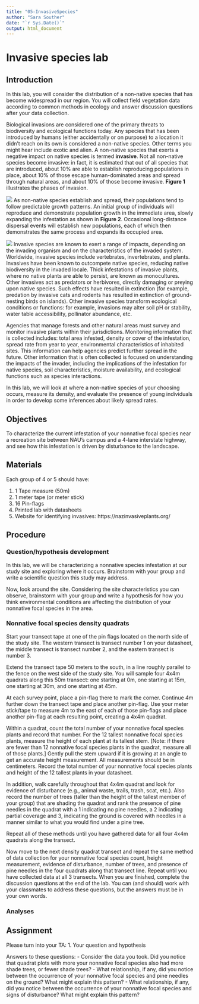 ```yaml
---
title: "05-InvasiveSpecies"
author: "Sara Souther"
date: "`r Sys.Date()`"
output: html_document
---
```

# Invasive species lab

## Introduction	

In this lab, you will consider the distribution of a non-native species that has become widespread in our region. You will collect field vegetation data according to common methods in ecology and answer discussion questions after your data collection.  

Biological invasions are considered one of the primary threats to biodiversity and ecological functions today. Any species that has been introduced by humans (either accidentally or on purpose) to a location it didn’t reach on its own is considered a non-native species. Other terms you might hear include exotic and alien. A non-native species that exerts a negative impact on native species is termed **invasive**. Not all non-native species become invasive: in fact, it is estimated that out of all species that are introduced, about 10% are able to establish reproducing populations in place, about 10% of those escape human-dominated areas and spread through natural areas, and about 10% of those become invasive. **Figure 1** illustrates the phases of invasion.

![](images/05-invasivespecies/InvasionFigure.png)
As non-native species establish and spread, their populations tend to follow predictable growth patterns. An initial group of individuals will reproduce and demonstrate population growth in the immediate area, slowly expanding the infestation as shown in **Figure 2**. Occasional long-distance dispersal events will establish new populations, each of which then demonstrates the same process and expands its occupied area.

![](images/05-invasivespecies/InvasiveFigure2_PopGrowth.png)
Invasive species are known to exert a range of impacts, depending on the invading organism and on the characteristics of the invaded system. Worldwide, invasive species include vertebrates, invertebrates, and plants. Invasives have been known to outcompete native species, reducing native biodiversity in the invaded locale. Thick infestations of invasive plants, where no native plants are able to persist, are known as monocultures. Other invasives act as predators or herbivores, directly damaging or preying upon native species. Such effects have resulted in extinction (for example, predation by invasive cats and rodents has resulted in extinction of ground-nesting birds on islands). Other invasive species transform ecological conditions or functions: for example, invasions may alter soil pH or stability, water table accessibility, pollinator abundance, etc.

Agencies that manage forests and other natural areas must survey and monitor invasive plants within their jurisdictions. Monitoring information that is collected includes: total area infested, density or cover of the infestation, spread rate from year to year, environmental characteristics of inhabited sites. This information can help agencies predict further spread in the future. Other information that is often collected is focused on understanding the impacts of the invader, including the implications of the infestation for native species, soil characteristics, moisture availability, and ecological functions such as species interactions.

In this lab, we will look at where a non-native species of your choosing occurs, measure its density, and evaluate the presence of young individuals in order to develop some inferences about likely spread rates.

## Objectives

To characterize the current infestation of your nonnative focal species near a recreation site between NAU’s campus and a 4-lane interstate highway, and see how this infestation is driven by disturbance to the landscape. 

## Materials

Each group of 4 or 5 should have: 

1. 1 Tape measure (50m)
2. 1 meter tape (or meter stick)
3. 16 Pin-flags 
4. Printed lab with datasheets
5. Website for identifying invasives: https://nazinvasiveplants.org/

## Procedure

### Question/hypothesis development

In this lab, we will be characterizing a nonnative species infestation at our study site and 
exploring where it occurs. Brainstorm with your group and write a scientific question this 
study may address.

Now, look around the site. Considering the site characteristics you can observe, brainstorm with your group and write a hypothesis for how you think environmental conditions are affecting the distribution of your nonnative focal species in the area.

### Nonnative focal species density quadrats

Start your transect tape at one of the pin flags located on the north side of the study site. The 
western transect is transect number 1 on your datasheet, the middle transect is transect number 2, and the eastern transect is number 3.

Extend the transect tape 50 meters to the south, in a line roughly parallel to the fence on the west 
side of the study site. You will sample four 4x4m quadrats along this 50m transect: one starting at 
0m, one starting at 15m, one starting at 30m, and one starting at 45m. 

At each survey point, place a pin-flag there to mark the corner. Continue 4m further down the transect  tape and place another pin-flag. 
Use your meter stick/tape to measure 4m to the east of each of those pin-flags and place another 
pin-flag at each resulting point, creating a 4x4m quadrat. 

Within a quadrat, count the total number of your nonnative focal species plants and record that number. For the 12 tallest nonnative focal species plants, measure the height of each plant at its tallest stem. [Note: if there are fewer than 12 nonnative focal species plants in the quadrat, measure all of those plants.] Gently pull the stem upward if it is growing at an angle to get an accurate height measurement. All measurements should be in centimeters. Record the total number of your nonnative focal species plants and height of the 12 tallest plants in your datasheet. 

In addition, walk carefully throughout that 4x4m quadrat and look for evidence of disturbance (e.g., 
animal waste, trails, trash, scat, etc.). Also record the number of trees (taller than the height 
of the tallest member of your group) that are shading the quadrat and rank the presence of pine 
needles in the quadrat with a 1 indicating no pine needles, a 2 indicating partial coverage and 3,
indicating the ground is covered with needles in a manner similar to what you would find under a 
pine tree.

Repeat all of these methods until you have gathered data for all four 4x4m quadrats along the 
transect.

Now move to the next density quadrat transect and repeat the same method of data collection for 
your nonnative focal species count, height measurement, evidence of disturbance, number of trees, and presence of pine needles in the four quadrats along that transect line. Repeat until you have collected data at all 3 transects. When you are finished, complete the discussion questions at the end of the lab. You can (and should) work with your classmates to address these questions, but the answers must be in your own words.

### Analyses

## Assignment

Please turn into your TA:
1. Your question and hypothesis

Answers to these questions:
- Consider the data you took. Did you notice that quadrat plots with more your nonnative focal species also had more shade trees, or fewer shade trees?
- What relationship, if any, did you notice between the occurrence of your nonnative focal species and pine needles on the ground? What might explain this pattern?
- What relationship, if any, did you notice between the occurrence of your nonnative focal species and signs of disturbance? What might explain this pattern?
